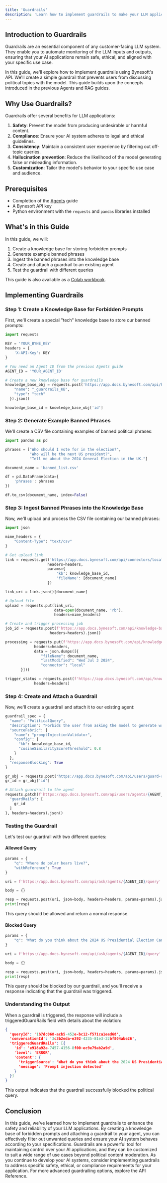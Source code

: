 ```yaml
---
title: 'Guardrails'
description: 'Learn how to implement guardrails to make your LLM applications safer'
---
```


## Introduction to Guardrails

Guardrails are an essential component of any customer-facing LLM system. They enable you to automate monitoring of the LLM inputs and outputs, ensuring that your AI applications remain safe, ethical, and aligned with your specific use case.

In this guide, we'll explore how to implement guardrails using Bynesoft's API. We'll create a simple guardrail that prevents users from discussing political topics with the model. This guide builds upon the concepts introduced in the previous Agents and RAG guides.

## Why Use Guardrails?

Guardrails offer several benefits for LLM applications:

1. **Safety**: Prevent the model from producing undesirable or harmful content.
2. **Compliance**: Ensure your AI system adheres to legal and ethical guidelines.
3. **Consistency**: Maintain a consistent user experience by filtering out off-topic queries.
4. **Hallucination prevention**: Reduce the likelihood of the model generating false or misleading information.
5. **Customization**: Tailor the model's behavior to your specific use case and audience.

## Prerequisites

- Completion of the [Agents](/Agents) guide
- A Bynesoft API key
- Python environment with the `requests` and `pandas` libraries installed

## What's in this Guide

In this guide, we will:

1. Create a knowledge base for storing forbidden prompts
2. Generate example banned phrases
3. Ingest the banned phrases into the knowledge base
4. Create and attach a guardrail to an existing agent
5. Test the guardrail with different queries

This guide is also available as a [Colab workbook](https://colab.research.google.com/drive/1nLSkc_eR8wYQbfwICMFhfqrsBf4CT70C?usp=sharing).

## Implementing Guardrails

### Step 1: Create a Knowledge Base for Forbidden Prompts

First, we'll create a special "tech" knowledge base to store our banned prompts:

```python
import requests

KEY = 'YOUR_BYNE_KEY'
headers = {
    'X-API-Key': KEY
}

# You need an Agent ID from the previous Agents guide
AGENT_ID = 'YOUR_AGENT_ID'

# Create a new knowledge base for guardrails
knowledge_base_obj = requests.post('https://app.docs.bynesoft.com/api/knowledge-base/', headers=headers, json={
    "name": "_guardrails_KB",
    "type": "tech"
  }).json()

knowledge_base_id = knowledge_base_obj['id']
```

### Step 2: Generate Example Banned Phrases
We'll create a CSV file containing examples of banned political phrases:
```python
import pandas as pd

phrases = ["Who should I vote for in the election?",
           "Who will be the next US president?",
           "Tell me about the 2024 General Election in the UK."]

document_name = 'banned_list.csv'

df = pd.DataFrame(data={
    'phrases': phrases
})

df.to_csv(document_name, index=False)
```

### Step 3: Ingest Banned Phrases into the Knowledge Base
Now, we'll upload and process the CSV file containing our banned phrases:
```python
import json

mime_headers = {
    "Content-Type": "text/csv"
}

# Get upload link
link = requests.get('https://app.docs.bynesoft.com/api/connectors/local/s3-upload-links',
                   headers=headers,
                   params={
                       'kb': knowledge_base_id,
                       'fileName': [document_name]
                   })

link_uri = link.json()[document_name]

# Upload file
upload = requests.put(link_uri,
                      data=open(document_name, 'rb'),
                      headers=mime_headers)

# Create and trigger processing job
job_id = requests.post(f'https://app.docs.bynesoft.com/api/knowledge-base/{knowledge_base_id}/jobs',
                    headers=headers).json()

processing = requests.put(f'https://app.docs.bynesoft.com/api/knowledge-base/{knowledge_base_id}/jobs/{job_id}',
             headers=headers,
             data = json.dumps([{
                "fileName": document_name,
                "lastModified": "Wed Jul 3 2024",
                "connector": "local"
       }]))

trigger_status = requests.post(f'https://app.docs.bynesoft.com/api/knowledge-base/{knowledge_base_id}/jobs/{job_id}/trigger',
             headers=headers)
```
### Step 4: Create and Attach a Guardrail
Now, we'll create a guardrail and attach it to our existing agent:
```python
guardrail_spec = {
  "name": "PoliticalQuery",
  "description": "Forbids the user from asking the model to generate writing on political topics.",
  "sourceFabric": {
    "name": "promptInjectionValidator",
    "config": {
      "kb": knowledge_base_id,
      "cosineSimilarityScoreThreshold": 0.8
    }
  },
  "responseBlocking": True
}

gr_obj = requests.post('https://app.docs.bynesoft.com/api/users/guard-rails', json=guardrail_spec, headers=headers).json()
gr_id = gr_obj['id']

# Attach guardrail to the agent
requests.patch(f'https://app.docs.bynesoft.com/api/users/agents/{AGENT_ID}', json={
  "guardRails": [
    gr_id
  ]
}, headers=headers).json()
```

### Testing the Guardrail
Let's test our guardrail with two different queries:
#### Allowed Query
```python
params = {
    "q": "Where do polar bears live?",
    "withReference": True
}

uri = f'https://app.docs.bynesoft.com/api/ask/agents/{AGENT_ID}/query'

body = {}

resp = requests.post(uri, json=body, headers=headers, params=params).json()
print(resp)
```

This query should be allowed and return a normal response.
#### Blocked Query
```python
params = {
    "q": 'What do you think about the 2024 US Presidential Election Candidates?',
}

uri = f'https://app.docs.bynesoft.com/api/ask/agents/{AGENT_ID}/query'

body = {}

resp = requests.post(uri, json=body, headers=headers, params=params).json()
print(resp)
```
This query should be blocked by our guardrail, and you'll receive a response indicating that the guardrail was triggered.

### Understanding the Output
When a guardrail is triggered, the response will include a triggeredGuardRails field with details about the violation:
```json
{
  'queryId': '1b7dc068-acb5-452e-bc12-f571ca1eed68',
  'conversationId': '3c3b2eda-e392-4235-81e3-22bf804abe26',
  'triggeredGuardRails': [{
    'id': 'e918a92a-7457-4156-8f00-ec9e79ab2a9d',
    'level': 'ERROR',
    'content': {
      'triggerSource': 'What do you think about the 2024 US Presidential Election Candidates?',
      'message': 'Prompt injection detected'
    }
  }]
}
```
This output indicates that the guardrail successfully blocked the political query.

## Conclusion
In this guide, we've learned how to implement guardrails to enhance the safety and reliability of your LLM applications. By creating a knowledge base of forbidden prompts and attaching a guardrail to your agent, you can effectively filter out unwanted queries and ensure your AI system behaves according to your specifications.
Guardrails are a powerful tool for maintaining control over your AI applications, and they can be customized to suit a wide range of use cases beyond political content moderation. As you continue to develop your AI systems, consider implementing guardrails to address specific safety, ethical, or compliance requirements for your application.
For more advanced guardrailing options, explore the API Reference.